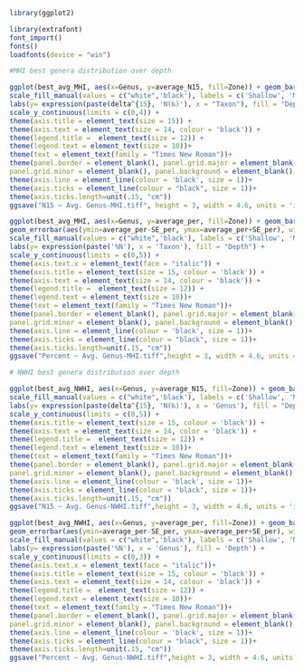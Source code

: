 ```r
library(ggplot2)

library(extrafont)
font_import()
fonts()
loadfonts(device = "win")

#MHI best genera distribution over depth

ggplot(best_avg_MHI, aes(x=Genus, y=average_N15, fill=Zone)) + geom_bar(colour = 'Black', stat="identity", position=position_dodge()) + geom_errorbar(aes(ymin=average_N15-SE_N15, ymax=average_N15+SE_N15), width=.3, size = 1, position=position_dodge(.9), color = "grey44")+
scale_fill_manual(values = c("white",'black'), labels = c('Shallow', 'Mesophotic')) + 
labs(y= expression(paste(delta^{15}, 'N(‰)'), x = "Taxon"), fill = "Depth")+ theme(axis.text.x = element_text(face = "italic")) +
scale_y_continuous(limits = c(0,4)) + 
theme(axis.title = element_text(size = 15)) + 
theme(axis.text = element_text(size = 14, colour = 'black')) + 
theme(legend.title =  element_text(size = 12)) + 
theme(legend.text = element_text(size = 10))+
theme(text = element_text(family = "Times New Roman"))+
theme(panel.border = element_blank(), panel.grid.major = element_blank(),
panel.grid.minor = element_blank(), panel.background = element_blank(), axis.line = element_line(colour = "black"))+
theme(axis.line = element_line(colour = 'black', size = 1))+
theme(axis.ticks = element_line(colour = "black", size = 1))+
theme(axis.ticks.length=unit(.15, "cm"))
ggsave("N15 ~ Avg. Genus-MHI.tiff", height = 3, width = 4.6, units = 'in', dpi=1200)

ggplot(best_avg_MHI, aes(x=Genus, y=average_per, fill=Zone)) + geom_bar(colour = 'Black', stat="identity", position=position_dodge()) +
geom_errorbar(aes(ymin=average_per-SE_per, ymax=average_per+SE_per), width=.3, size = 1, position=position_dodge(.9), color = "grey44")+ 
scale_fill_manual(values = c("white",'black'), labels = c('Shallow', 'Mesophotic')) + 
labs(y= expression(paste('%N'), x = 'Taxon'), fill = "Depth") + 
scale_y_continuous(limits = c(0,5)) +
theme(axis.text.x = element_text(face = "italic")) +
theme(axis.title = element_text(size = 15, colour = 'black')) + 
theme(axis.text = element_text(size = 14, colour = 'black')) + 
theme(legend.title =  element_text(size = 12)) + 
theme(legend.text = element_text(size = 10))+
theme(text = element_text(family = "Times New Roman"))+
theme(panel.border = element_blank(), panel.grid.major = element_blank(),
panel.grid.minor = element_blank(), panel.background = element_blank(), axis.line = element_line(colour = "black"))+
theme(axis.line = element_line(colour = 'black', size = 1))+
theme(axis.ticks = element_line(colour = "black", size = 1))+
theme(axis.ticks.length=unit(.15, "cm"))
ggsave("Percent ~ Avg. Genus-MHI.tiff",height = 3, width = 4.6, units = 'in', dpi=1200)
```

```r
# NWHI best genera distribution over depth

ggplot(best_avg_NWHI, aes(x=Genus, y=average_N15, fill=Zone)) + geom_bar(colour= 'Black', stat="identity", position=position_dodge()) + geom_errorbar(aes(ymin=average_N15-SE_N15, ymax=average_N15+SE_N15), width=.3, size = 1, position=position_dodge(.9), color = "grey44")+
scale_fill_manual(values = c("white",'black'), labels = c('Shallow', 'Mesophotic')) + 
labs(y= expression(paste(delta^{15}, 'N(‰)'), x = 'Genus'), fill = "Depth")+ theme(axis.text.x = element_text(face = "italic")) +
scale_y_continuous(limits = c(0,5)) +
theme(axis.title = element_text(size = 15, colour = 'black')) + 
theme(axis.text = element_text(size = 14, color = 'black')) + 
theme(legend.title =  element_text(size = 12)) + 
theme(legend.text = element_text(size = 10))+
theme(text = element_text(family = "Times New Roman"))+
theme(panel.border = element_blank(), panel.grid.major = element_blank(),
panel.grid.minor = element_blank(), panel.background = element_blank(), axis.line = element_line(colour = "black"))+
theme(axis.line = element_line(colour = 'black', size = 1))+
theme(axis.ticks = element_line(colour = "black", size = 1))+
theme(axis.ticks.length=unit(.15, "cm"))
ggsave("N15 ~ Avg. Genus-NWHI.tiff",height = 3, width = 4.6, units = 'in', dpi=1200)

ggplot(best_avg_NWHI, aes(x=Genus, y=average_per, fill=Zone)) + geom_bar(colour = 'Black', stat="identity", position=position_dodge()) +
geom_errorbar(aes(ymin=average_per-SE_per, ymax=average_per+SE_per), width=.3, size = 1, position=position_dodge(.9), color = "grey44")+ 
scale_fill_manual(values = c("white",'black'), labels = c('Shallow', 'Mesophotic')) + 
labs(y= expression(paste('%N'), x = 'Genus'), fill = 'Depth') + 
scale_y_continuous(limits = c(0,3)) +
theme(axis.text.x = element_text(face = "italic"))+
theme(axis.title = element_text(size = 15, colour = 'black')) + 
theme(axis.text = element_text(size = 14, colour = 'black')) + 
theme(legend.title =  element_text(size = 12)) + 
theme(legend.text = element_text(size = 10))+
theme(text = element_text(family = "Times New Roman"))+
theme(panel.border = element_blank(), panel.grid.major = element_blank(),
panel.grid.minor = element_blank(), panel.background = element_blank(), axis.line = element_line(colour = "black"))+
theme(axis.line = element_line(colour = 'black', size = 1))+
theme(axis.ticks = element_line(colour = "black", size = 1))+
theme(axis.ticks.length=unit(.15, "cm"))
ggsave("Percent ~ Avg. Genus-NWHI.tiff",height = 3, width = 4.6, units = 'in', dpi=1200)
```
